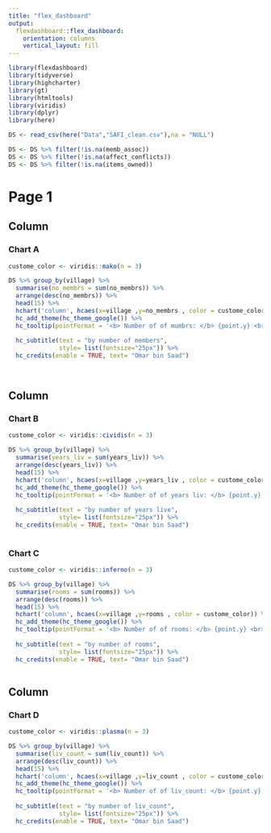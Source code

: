 ```yaml
---
title: "flex_dashboard"
output: 
  flexdashboard::flex_dashboard:
    orientation: columns
    vertical_layout: fill
---
```


```r

library(flexdashboard)
library(tidyverse)
library(highcharter)
library(gt)
library(htmltools)
library(viridis)
library(dplyr)
library(here)
```

```r
DS <- read_csv(here("Data","SAFI_clean.csv"),na = "NULL")

DS <- DS %>% filter(!is.na(memb_assoc))
DS <- DS %>% filter(!is.na(affect_conflicts))
DS <- DS %>% filter(!is.na(items_owned))

```





# Page 1

## Column {data-width="500"}

### Chart A

```r

custome_color <- viridis::mako(n = 3)

DS %>% group_by(village) %>% 
  summarise(no_membrs = sum(no_membrs)) %>% 
  arrange(desc(no_membrs)) %>%
  head(15) %>% 
  hchart('column', hcaes(x=village ,y=no_membrs , color = custome_color)) %>% 
  hc_add_theme(hc_theme_google()) %>% 
  hc_tooltip(pointFormat = '<b> Number of of mumbrs: </b> {point.y} <br>') %>% 
  
  hc_subtitle(text = "by number of members",
              style= list(fontsize="25px")) %>% 
  hc_credits(enable = TRUE, text= "Omar bin Saad")
  
  
```

## Column {data-width="250"}

### Chart B

```r
custome_color <- viridis::cividis(n = 3)

DS %>% group_by(village) %>% 
  summarise(years_liv = sum(years_liv)) %>% 
  arrange(desc(years_liv)) %>%
  head(15) %>% 
  hchart('column', hcaes(x=village ,y=years_liv , color = custome_color)) %>% 
  hc_add_theme(hc_theme_google()) %>% 
  hc_tooltip(pointFormat = '<b> Number of of years liv: </b> {point.y} <br>') %>% 
  
  hc_subtitle(text = "by number of years live",
              style= list(fontsize="25px")) %>% 
  hc_credits(enable = TRUE, text= "Omar bin Saad")
  

```

### Chart C

```r
custome_color <- viridis::inferno(n = 3)

DS %>% group_by(village) %>% 
  summarise(rooms = sum(rooms)) %>% 
  arrange(desc(rooms)) %>%
  head(15) %>% 
  hchart('column', hcaes(x=village ,y=rooms , color = custome_color)) %>% 
  hc_add_theme(hc_theme_google()) %>% 
  hc_tooltip(pointFormat = '<b> Number of of rooms: </b> {point.y} <br>') %>% 
  
  hc_subtitle(text = "by number of rooms",
              style= list(fontsize="25px")) %>% 
  hc_credits(enable = TRUE, text= "Omar bin Saad")
  
```

## Column {data-width="250"}

### Chart D

```r

custome_color <- viridis::plasma(n = 3)

DS %>% group_by(village) %>% 
  summarise(liv_count = sum(liv_count)) %>% 
  arrange(desc(liv_count)) %>%
  head(15) %>% 
  hchart('column', hcaes(x=village ,y=liv_count , color = custome_color)) %>% 
  hc_add_theme(hc_theme_google()) %>% 
  hc_tooltip(pointFormat = '<b> Number of of liv_count: </b> {point.y} <br>') %>% 
  
  hc_subtitle(text = "by number of liv_count",
              style= list(fontsize="25px")) %>% 
  hc_credits(enable = TRUE, text= "Omar bin Saad")
  
```

